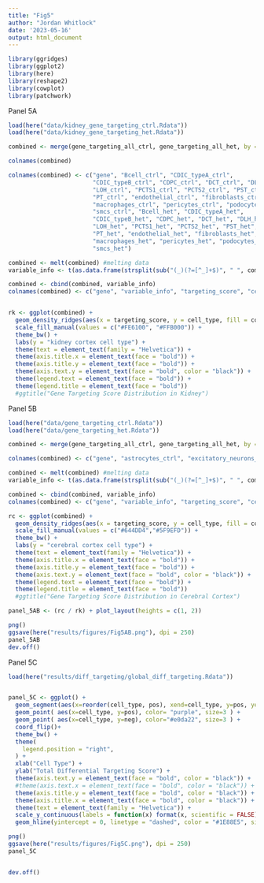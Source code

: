 ```yaml
---
title: "Fig5"
author: "Jordan Whitlock"
date: '2023-05-16'
output: html_document
---
```


```r
library(ggridges)
library(ggplot2)
library(here)
library(reshape2)
library(cowplot)
library(patchwork)
```

Panel 5A
```r
load(here("data/kidney_gene_targeting_ctrl.Rdata"))
load(here("data/kidney_gene_targeting_het.Rdata"))

combined <- merge(gene_targeting_all_ctrl, gene_targeting_all_het, by = "gene")

colnames(combined)

colnames(combined) <- c("gene", "Bcell_ctrl", "CDIC_typeA_ctrl",
                        "CDIC_typeB_ctrl", "CDPC_ctrl", "DCT_ctrl", "DLH_ctrl",
                        "LOH_ctrl", "PCTS1_ctrl", "PCTS2_ctrl", "PST_ctrl",
                        "PT_ctrl", "endothelial_ctrl", "fibroblasts_ctrl",
                        "macrophages_ctrl", "pericytes_ctrl", "podocytes_ctrl",
                        "smcs_ctrl", "Bcell_het", "CDIC_typeA_het",
                        "CDIC_typeB_het", "CDPC_het", "DCT_het", "DLH_het", 
                        "LOH_het", "PCTS1_het", "PCTS2_het", "PST_het",
                        "PT_het", "endothelial_het", "fibroblasts_het",
                        "macrophages_het", "pericytes_het", "podocytes_het",
                        "smcs_het")

combined <- melt(combined) #melting data
variable_info <- t(as.data.frame(strsplit(sub("(_)(?=[^_]+$)", " ", combined$variable, perl = TRUE), " "))) #adding cell type and condition annotation info

combined <- cbind(combined, variable_info)
colnames(combined) <- c("gene", "variable_info", "targeting_score", "cell_type", "condition")


rk <- ggplot(combined) +
  geom_density_ridges(aes(x = targeting_score, y = cell_type, fill = condition), alpha = 0.8) +
  scale_fill_manual(values = c("#FE6100", "#FFB000")) + 
  theme_bw() +
  labs(y = "kidney cortex cell type") +
  theme(text = element_text(family = "Helvetica")) +
  theme(axis.title.x = element_text(face = "bold")) +
  theme(axis.title.y = element_text(face = "bold")) +
  theme(axis.text.y = element_text(face = "bold", color = "black")) +
  theme(legend.text = element_text(face = "bold")) +
  theme(legend.title = element_text(face = "bold"))
  #ggtitle("Gene Targeting Score Distribution in Kidney")
```

Panel 5B
```r
load(here("data/gene_targeting_ctrl.Rdata"))
load(here("data/gene_targeting_het.Rdata"))

combined <- merge(gene_targeting_all_ctrl, gene_targeting_all_het, by = "gene")

colnames(combined) <- c("gene", "astrocytes_ctrl", "excitatory_neurons_ctrl", "cortex_fibroblasts_ctrl", "inhibitory_neurons_ctrl", "microglia_ctrl", "mural_ctrl", "oligodendrocytes_ctrl", "opcs_ctrl", "astrocytes_het", "excitatory_neurons_het", "cortex_fibroblasts_het", "inhibitory_neurons_het", "microglia_het", "mural_het", "oligodendrocytes_het", "opcs_het")

combined <- melt(combined) #melting data
variable_info <- t(as.data.frame(strsplit(sub("(_)(?=[^_]+$)", " ", combined$variable, perl = TRUE), " "))) #adding cell type and condition annotation info

combined <- cbind(combined, variable_info)
colnames(combined) <- c("gene", "variable_info", "targeting_score", "cell_type", "condition")

rc <- ggplot(combined) +
  geom_density_ridges(aes(x = targeting_score, y = cell_type, fill = condition), alpha = 0.8) +
  scale_fill_manual(values = c("#644DD4","#5F9EFD")) + 
  theme_bw() +
  labs(y = "cerebral cortex cell type") +
  theme(text = element_text(family = "Helvetica")) +
  theme(axis.title.x = element_text(face = "bold")) +
  theme(axis.title.y = element_text(face = "bold")) +
  theme(axis.text.y = element_text(face = "bold", color = "black")) +
  theme(legend.text = element_text(face = "bold")) +
  theme(legend.title = element_text(face = "bold"))
  #ggtitle("Gene Targeting Score Distribution in Cerebral Cortex")
```

```r
panel_5AB <- (rc / rk) + plot_layout(heights = c(1, 2))

png()
ggsave(here("results/figures/Fig5AB.png"), dpi = 250)
panel_5AB
dev.off()
```
Panel 5C

```r
load(here("results/diff_targeting/global_diff_targeting.Rdata"))


panel_5C <- ggplot() +
  geom_segment(aes(x=reorder(cell_type, pos), xend=cell_type, y=pos, yend=neg), color="#2e2e2d") +
  geom_point( aes(x=cell_type, y=pos), color= "purple", size=3 ) +
  geom_point( aes(x=cell_type, y=neg), color="#e0da22", size=3 ) +
  coord_flip()+
  theme_bw() +
  theme(
    legend.position = "right",
  ) +
  xlab("Cell Type") +
  ylab("Total Differential Targeting Score") +
  theme(axis.text.y = element_text(face = "bold", color = "black")) +
  #theme(axis.text.x = element_text(face = "bold", color = "black")) +
  theme(axis.title.y = element_text(face = "bold", color = "black")) +
  theme(axis.title.x = element_text(face = "bold", color = "black")) + 
  theme(text = element_text(family = "Helvetica")) +
  scale_y_continuous(labels = function(x) format(x, scientific = FALSE)) +
  geom_hline(yintercept = 0, linetype = "dashed", color = "#1E88E5", size = 0.25) 

png()
ggsave(here("results/figures/Fig5C.png"), dpi = 250)
panel_5C


dev.off()
```




